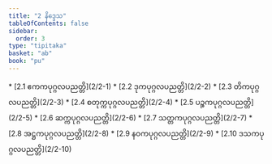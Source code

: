 ```yaml
---
title: "2 နိဒ္ဒေသ"
tableOfContents: false
sidebar:
  order: 3
type: "tipitaka"
basket: "ab"
book: "pu"
---
```



<DynamicBreadcrumb />



<TableOfContents book="pu" section="2">
* [2.1 ဧကကပုဂ္ဂလပညတ္တိ](2/2-1)
* [2.2 ဒုကပုဂ္ဂလပညတ္တိ](2/2-2)
* [2.3 တိကပုဂ္ဂလပညတ္တိ](2/2-3)
* [2.4 စတုက္ကပုဂ္ဂလပညတ္တိ](2/2-4)
* [2.5 ပဉ္စကပုဂ္ဂလပညတ္တိ](2/2-5)
* [2.6 ဆက္ကပုဂ္ဂလပညတ္တိ](2/2-6)
* [2.7 သတ္တကပုဂ္ဂလပညတ္တိ](2/2-7)
* [2.8 အဋ္ဌကပုဂ္ဂလပညတ္တိ](2/2-8)
* [2.9 နဝကပုဂ္ဂလပညတ္တိ](2/2-9)
* [2.10 ဒသကပုဂ္ဂလပညတ္တိ](2/2-10)
</TableOfContents>